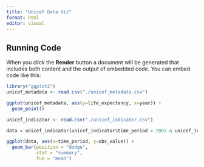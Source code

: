 ```yaml
---
title: "Unicef Data Viz"
format: html
editor: visual
---
```


## Running Code

When you click the **Render** button a document will be generated that includes both content and the output of embedded code. You can embed code like this:

```r
library("ggplot2")
unicef_metadata <- read.csv("./unicef_metadata.csv")

ggplot(unicef_metadata, aes(y=life_expectancy, x=year)) +
  geom_point()

```

```r

unicef_indicator <- read.csv("./unicef_indicator.csv")

data = unicef_indicator[unicef_indicator$time_period > 2003 & unicef_indicator$time_period < 2012, ]

ggplot(data, aes(x=time_period, y=obs_value)) +
  geom_bar(position = "dodge",
           stat = "summary",
           fun = "mean")

```
